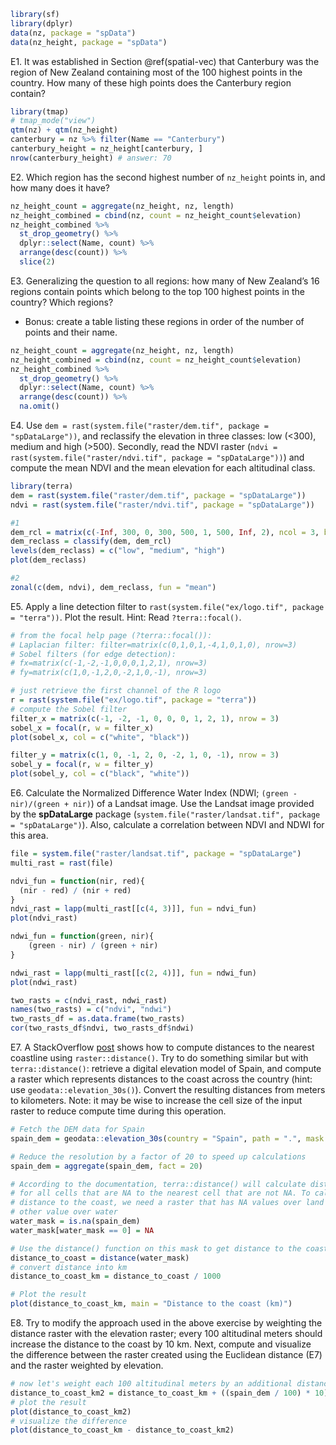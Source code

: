 ```r
library(sf)
library(dplyr)
data(nz, package = "spData")
data(nz_height, package = "spData")
```

E1. It was established in Section \@ref(spatial-vec) that Canterbury was the region of New Zealand containing most of the 100 highest points in the country.
How many of these high points does the Canterbury region contain?

```r
library(tmap)
# tmap_mode("view")
qtm(nz) + qtm(nz_height)
canterbury = nz %>% filter(Name == "Canterbury")
canterbury_height = nz_height[canterbury, ]
nrow(canterbury_height) # answer: 70
```

E2. Which region has the second highest number of `nz_height` points in, and how many does it have?

```r
nz_height_count = aggregate(nz_height, nz, length)
nz_height_combined = cbind(nz, count = nz_height_count$elevation)
nz_height_combined %>% 
  st_drop_geometry() %>% 
  dplyr::select(Name, count) %>% 
  arrange(desc(count)) %>% 
  slice(2)
```

E3. Generalizing the question to all regions: how many of New Zealand's 16 regions contain points which belong to the top 100 highest points in the country? Which regions?

- Bonus: create a table listing these regions in order of the number of points and their name.

```r
nz_height_count = aggregate(nz_height, nz, length)
nz_height_combined = cbind(nz, count = nz_height_count$elevation)
nz_height_combined %>% 
  st_drop_geometry() %>% 
  dplyr::select(Name, count) %>% 
  arrange(desc(count)) %>% 
  na.omit()
```

E4. Use `dem = rast(system.file("raster/dem.tif", package = "spDataLarge"))`, and reclassify the elevation in three classes: low (<300), medium and high (>500).
Secondly, read the NDVI raster (`ndvi = rast(system.file("raster/ndvi.tif", package = "spDataLarge"))`) and compute the mean NDVI and the mean elevation for each altitudinal class.

```r
library(terra)
dem = rast(system.file("raster/dem.tif", package = "spDataLarge"))
ndvi = rast(system.file("raster/ndvi.tif", package = "spDataLarge"))

#1
dem_rcl = matrix(c(-Inf, 300, 0, 300, 500, 1, 500, Inf, 2), ncol = 3, byrow = TRUE)
dem_reclass = classify(dem, dem_rcl)
levels(dem_reclass) = c("low", "medium", "high")
plot(dem_reclass)

#2
zonal(c(dem, ndvi), dem_reclass, fun = "mean")
```

E5. Apply a line detection filter to `rast(system.file("ex/logo.tif", package = "terra"))`.
Plot the result.
Hint: Read `?terra::focal()`.

```r
# from the focal help page (?terra::focal()):
# Laplacian filter: filter=matrix(c(0,1,0,1,-4,1,0,1,0), nrow=3)
# Sobel filters (for edge detection): 
# fx=matrix(c(-1,-2,-1,0,0,0,1,2,1), nrow=3) 
# fy=matrix(c(1,0,-1,2,0,-2,1,0,-1), nrow=3)

# just retrieve the first channel of the R logo
r = rast(system.file("ex/logo.tif", package = "terra"))
# compute the Sobel filter
filter_x = matrix(c(-1, -2, -1, 0, 0, 0, 1, 2, 1), nrow = 3)
sobel_x = focal(r, w = filter_x)
plot(sobel_x, col = c("white", "black"))

filter_y = matrix(c(1, 0, -1, 2, 0, -2, 1, 0, -1), nrow = 3)
sobel_y = focal(r, w = filter_y)
plot(sobel_y, col = c("black", "white"))
```

E6. Calculate the Normalized Difference Water Index	(NDWI; `(green - nir)/(green + nir)`) of a Landsat image. 
Use the Landsat image provided by the **spDataLarge** package (`system.file("raster/landsat.tif", package = "spDataLarge")`).
Also, calculate a correlation between NDVI and NDWI for this area.

```r
file = system.file("raster/landsat.tif", package = "spDataLarge")
multi_rast = rast(file)

ndvi_fun = function(nir, red){
  (nir - red) / (nir + red)
}
ndvi_rast = lapp(multi_rast[[c(4, 3)]], fun = ndvi_fun)
plot(ndvi_rast)

ndwi_fun = function(green, nir){
    (green - nir) / (green + nir)
}

ndwi_rast = lapp(multi_rast[[c(2, 4)]], fun = ndwi_fun)
plot(ndwi_rast)

two_rasts = c(ndvi_rast, ndwi_rast)
names(two_rasts) = c("ndvi", "ndwi")
two_rasts_df = as.data.frame(two_rasts)
cor(two_rasts_df$ndvi, two_rasts_df$ndwi)
```

E7. A StackOverflow [post](https://stackoverflow.com/questions/35555709/global-raster-of-geographic-distances) shows how to compute distances to the nearest coastline using `raster::distance()`.
Try to do something similar but with `terra::distance()`: retrieve a digital elevation model of Spain, and compute a raster which represents distances to the coast across the country (hint: use `geodata::elevation_30s()`).
Convert the resulting distances from meters to kilometers.
Note: it may be wise to increase the cell size of the input raster to reduce compute time during this operation.

```r
# Fetch the DEM data for Spain
spain_dem = geodata::elevation_30s(country = "Spain", path = ".", mask = FALSE)

# Reduce the resolution by a factor of 20 to speed up calculations
spain_dem = aggregate(spain_dem, fact = 20)

# According to the documentation, terra::distance() will calculate distance
# for all cells that are NA to the nearest cell that are not NA. To calculate
# distance to the coast, we need a raster that has NA values over land and any
# other value over water
water_mask = is.na(spain_dem)
water_mask[water_mask == 0] = NA

# Use the distance() function on this mask to get distance to the coast
distance_to_coast = distance(water_mask)
# convert distance into km
distance_to_coast_km = distance_to_coast / 1000

# Plot the result
plot(distance_to_coast_km, main = "Distance to the coast (km)")
```

E8. Try to modify the approach used in the above exercise by weighting the distance raster with the elevation raster; every 100 altitudinal meters should increase the distance to the coast by 10 km.
Next, compute and visualize the difference between the raster created using the Euclidean distance (E7) and the raster weighted by elevation.

```r
# now let's weight each 100 altitudinal meters by an additional distance of 10 km
distance_to_coast_km2 = distance_to_coast_km + ((spain_dem / 100) * 10)
# plot the result
plot(distance_to_coast_km2)
# visualize the difference
plot(distance_to_coast_km - distance_to_coast_km2)
```
